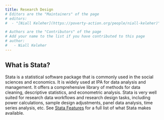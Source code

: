 ```yaml
---
title: Research Design
# Editors are the "Maintainers" of the page
# editors:
#  - "[Niall Keleher](https://poverty-action.org/people/niall-keleher)"

# Authors are the "Contributors" of the page
# Add your name to the list if you have contributed to this page
# author:
#   - Niall Keleher
---
```


## What is Stata?

Stata is a statistical software package that is commonly used in the social sciences and economics.
It is widely used at IPA for data analysis and management. It offers a comprehensive
library of methods for data cleaning, descriptive statistics, and econometric analysis.
Stata is very well suited for research data workflows and research design tasks,
including power calculations, sample design adjustments, panel data analysis,
time series analysis, etc. See [Stata Features](https://www.stata.com/features/)
for a full list of what Stata makes available.

